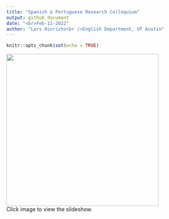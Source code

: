 ```yaml
---
title: "Spanish & Portuguese Research Colloquium"
output: github_document
date: "<br>Feb-11-2022"
author: "Lars Hinrichs<br />English Department, UT Austin"
---
```


```r
knitr::opts_chunk$set(echo = TRUE)
```


[<img src="slide1.png" width=400 />](https://hinrichs-research.netlify.app/)<br>Click image to view the slideshow.

